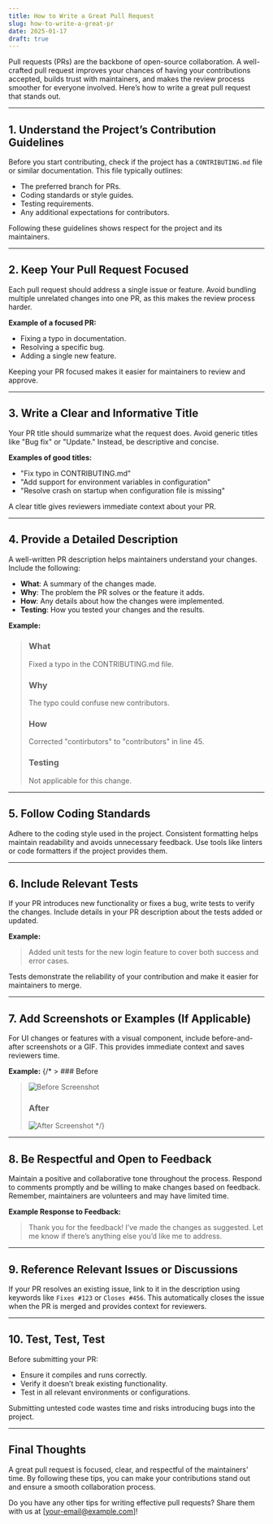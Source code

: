 ```yaml
---
title: How to Write a Great Pull Request
slug: how-to-write-a-great-pr
date: 2025-01-17
draft: true
---
```


Pull requests (PRs) are the backbone of open-source collaboration. A well-crafted pull request improves your chances of having your contributions accepted, builds trust with maintainers, and makes the review process smoother for everyone involved. Here’s how to write a great pull request that stands out.

---

## 1. Understand the Project’s Contribution Guidelines

Before you start contributing, check if the project has a `CONTRIBUTING.md` file or similar documentation. This file typically outlines:
- The preferred branch for PRs.
- Coding standards or style guides.
- Testing requirements.
- Any additional expectations for contributors.

Following these guidelines shows respect for the project and its maintainers.

---

## 2. Keep Your Pull Request Focused

Each pull request should address a single issue or feature. Avoid bundling multiple unrelated changes into one PR, as this makes the review process harder.

**Example of a focused PR:**
- Fixing a typo in documentation.
- Resolving a specific bug.
- Adding a single new feature.

Keeping your PR focused makes it easier for maintainers to review and approve.

---

## 3. Write a Clear and Informative Title

Your PR title should summarize what the request does. Avoid generic titles like "Bug fix" or "Update." Instead, be descriptive and concise.

**Examples of good titles:**
- "Fix typo in CONTRIBUTING.md"  
- "Add support for environment variables in configuration"  
- "Resolve crash on startup when configuration file is missing"  

A clear title gives reviewers immediate context about your PR.

---

## 4. Provide a Detailed Description

A well-written PR description helps maintainers understand your changes. Include the following:
- **What**: A summary of the changes made.  
- **Why**: The problem the PR solves or the feature it adds.  
- **How**: Any details about how the changes were implemented.  
- **Testing**: How you tested your changes and the results.

**Example:**
> ### What  
> Fixed a typo in the CONTRIBUTING.md file.  
>
> ### Why  
> The typo could confuse new contributors.  
>
> ### How  
> Corrected "contirbutors" to "contributors" in line 45.  
>
> ### Testing  
> Not applicable for this change.

---

## 5. Follow Coding Standards

Adhere to the coding style used in the project. Consistent formatting helps maintain readability and avoids unnecessary feedback. Use tools like linters or code formatters if the project provides them.

---

## 6. Include Relevant Tests

If your PR introduces new functionality or fixes a bug, write tests to verify the changes. Include details in your PR description about the tests added or updated.

**Example:**
> Added unit tests for the new login feature to cover both success and error cases.

Tests demonstrate the reliability of your contribution and make it easier for maintainers to merge.

---

## 7. Add Screenshots or Examples (If Applicable)

For UI changes or features with a visual component, include before-and-after screenshots or a GIF. This provides immediate context and saves reviewers time.

**Example:**
{/* > ### Before  
> ![Before Screenshot](link-to-image)  
>
> ### After  
> ![After Screenshot](link-to-image) */}

---

## 8. Be Respectful and Open to Feedback

Maintain a positive and collaborative tone throughout the process. Respond to comments promptly and be willing to make changes based on feedback. Remember, maintainers are volunteers and may have limited time.

**Example Response to Feedback:**
> Thank you for the feedback! I’ve made the changes as suggested. Let me know if there’s anything else you’d like me to address.

---

## 9. Reference Relevant Issues or Discussions

If your PR resolves an existing issue, link to it in the description using keywords like `Fixes #123` or `Closes #456`. This automatically closes the issue when the PR is merged and provides context for reviewers.

---

## 10. Test, Test, Test

Before submitting your PR:
- Ensure it compiles and runs correctly.
- Verify it doesn’t break existing functionality.
- Test in all relevant environments or configurations.

Submitting untested code wastes time and risks introducing bugs into the project.

---

## Final Thoughts

A great pull request is focused, clear, and respectful of the maintainers’ time. By following these tips, you can make your contributions stand out and ensure a smooth collaboration process.

Do you have any other tips for writing effective pull requests? Share them with us at [your-email@example.com]!
